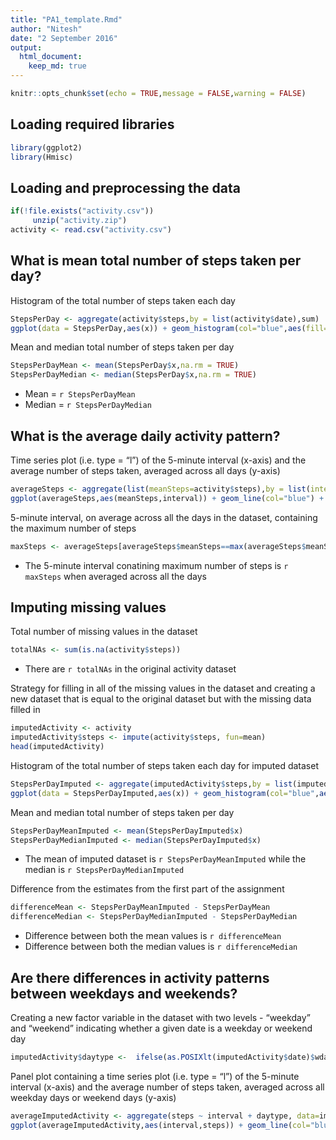 ---
title: "PA1_template.Rmd"
author: "Nitesh"
date: "2 September 2016"
output: 
  html_document:
    keep_md: true
---

```{r setup, include=FALSE}
knitr::opts_chunk$set(echo = TRUE,message = FALSE,warning = FALSE)
```
## Loading required libraries
```{r}
library(ggplot2)
library(Hmisc)
```

## Loading and preprocessing the data


```{r}
if(!file.exists("activity.csv"))
     unzip("activity.zip")
activity <- read.csv("activity.csv")
```


## What is mean total number of steps taken per day?

Histogram of the total number of steps taken each day

```{r}
StepsPerDay <- aggregate(activity$steps,by = list(activity$date),sum)
ggplot(data = StepsPerDay,aes(x)) + geom_histogram(col="blue",aes(fill=..count..)) + xlab("Steps Per Day") + ggtitle("Total Steps Taken Each Day")
```


Mean and median total number of steps taken per day

```{r}
StepsPerDayMean <- mean(StepsPerDay$x,na.rm = TRUE)
StepsPerDayMedian <- median(StepsPerDay$x,na.rm = TRUE)
```

* Mean = `r StepsPerDayMean`
* Median = `r StepsPerDayMedian`

## What is the average daily activity pattern?

Time series plot (i.e. type = "l") of the 5-minute interval (x-axis) and the average number of steps taken, averaged across all days (y-axis)

```{r}
averageSteps <- aggregate(list(meanSteps=activity$steps),by = list(interval=activity$interval),mean,na.rm=TRUE)
ggplot(averageSteps,aes(meanSteps,interval)) + geom_line(col="blue") + xlab("5-minute Interval") + ylab("Average Number Of Steps") + ggtitle("Average Number Of Steps vs 5-minute Interval")
```



5-minute interval, on average across all the days in the dataset, containing the maximum number of steps

```{r}
maxSteps <- averageSteps[averageSteps$meanSteps==max(averageSteps$meanSteps),1]
```

* The 5-minute interval conatining maximum number of steps is `r maxSteps` when averaged across all the days

## Imputing missing values

Total number of missing values in the dataset

```{r}
totalNAs <- sum(is.na(activity$steps))
```
* There are `r totalNAs` in the original activity dataset

Strategy for filling in all of the missing values in the dataset and creating a new dataset that is equal to the original dataset but with the missing data filled in

```{r}
imputedActivity <- activity
imputedActivity$steps <- impute(activity$steps, fun=mean)
head(imputedActivity)
```

Histogram of the total number of steps taken each day for imputed dataset

```{r}
StepsPerDayImputed <- aggregate(imputedActivity$steps,by = list(imputedActivity$date),sum)
ggplot(data = StepsPerDayImputed,aes(x)) + geom_histogram(col="blue",aes(fill=..count..)) + xlab("Steps Per Day For Imputed Dataset") + ggtitle("Steps Taken Each Day For Imputed Dataset")
```


Mean and median total number of steps taken per day

```{r}
StepsPerDayMeanImputed <- mean(StepsPerDayImputed$x)
StepsPerDayMedianImputed <- median(StepsPerDayImputed$x)
```

* The mean of imputed dataset is `r StepsPerDayMeanImputed` while the median is `r StepsPerDayMedianImputed`

Difference from the estimates from the first part of the assignment

```{r}
differenceMean <- StepsPerDayMeanImputed - StepsPerDayMean
differenceMedian <- StepsPerDayMedianImputed - StepsPerDayMedian
```

* Difference between both the mean values is `r differenceMean`
* Difference between both the median values is `r differenceMedian`


## Are there differences in activity patterns between weekdays and weekends?

Creating a new factor variable in the dataset with two levels - "weekday"
and "weekend" indicating whether a given date is a weekday or weekend
day

```{r}
imputedActivity$daytype <-  ifelse(as.POSIXlt(imputedActivity$date)$wday %in% c(0,6), 'weekend', 'weekday')
```
Panel plot containing a time series plot (i.e. type = "l") of the 5-minute interval (x-axis) and the average number of steps taken, averaged across all weekday days or weekend days (y-axis)

```{r}
averageImputedActivity <- aggregate(steps ~ interval + daytype, data=imputedActivity, mean)
ggplot(averageImputedActivity,aes(interval,steps)) + geom_line(col="blue") + facet_grid(daytype~.) + xlab("Average number of steps taken") + ylab("5-minute interval") + ggtitle("Average Steps vs 5-min Interval - Weekdays & Weekends")
```


